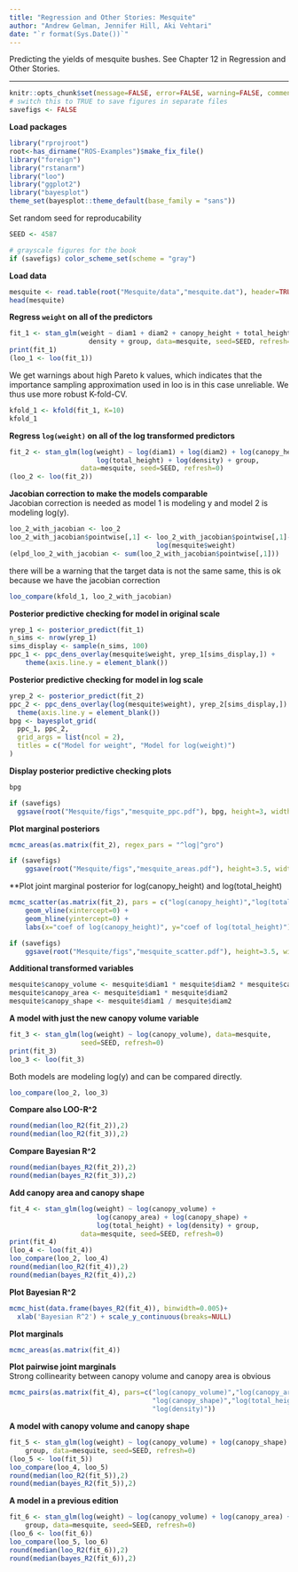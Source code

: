 ```yaml
---
title: "Regression and Other Stories: Mesquite"
author: "Andrew Gelman, Jennifer Hill, Aki Vehtari"
date: "`r format(Sys.Date())`"
---
```

Predicting the yields of mesquite bushes. See Chapter 12 in
Regression and Other Stories.

-------------


```r
knitr::opts_chunk$set(message=FALSE, error=FALSE, warning=FALSE, comment=NA)
# switch this to TRUE to save figures in separate files
savefigs <- FALSE
```

**Load packages**

```r
library("rprojroot")
root<-has_dirname("ROS-Examples")$make_fix_file()
library("foreign")
library("rstanarm")
library("loo")
library("ggplot2")
library("bayesplot")
theme_set(bayesplot::theme_default(base_family = "sans"))
```

Set random seed for reproducability

```r
SEED <- 4587

```
```r
# grayscale figures for the book
if (savefigs) color_scheme_set(scheme = "gray")
```

**Load data**

```r
mesquite <- read.table(root("Mesquite/data","mesquite.dat"), header=TRUE)
head(mesquite)
```

**Regress `weight` on all of the predictors**

```r
fit_1 <- stan_glm(weight ~ diam1 + diam2 + canopy_height + total_height +
                    density + group, data=mesquite, seed=SEED, refresh=0)
print(fit_1)
(loo_1 <- loo(fit_1))
```

We get warnings about high Pareto k values, which indicates that
the importance sampling approximation used in loo is in this case
unreliable. We thus use more robust K-fold-CV.

```r
kfold_1 <- kfold(fit_1, K=10)
kfold_1
```

**Regress `log(weight)` on all of the log transformed predictors**<br>

```r
fit_2 <- stan_glm(log(weight) ~ log(diam1) + log(diam2) + log(canopy_height) +
                      log(total_height) + log(density) + group,
                  data=mesquite, seed=SEED, refresh=0)
(loo_2 <- loo(fit_2))
```

**Jacobian correction to make the models comparable**<br>
Jacobian correction is needed as model 1 is modeling y and model 2
is modeling log(y).

```r
loo_2_with_jacobian <- loo_2
loo_2_with_jacobian$pointwise[,1] <- loo_2_with_jacobian$pointwise[,1]-
                                     log(mesquite$weight)
(elpd_loo_2_with_jacobian <- sum(loo_2_with_jacobian$pointwise[,1]))
```

there will be a warning that the target data is not the same same, 
this is ok because we have the jacobian correction

```r
loo_compare(kfold_1, loo_2_with_jacobian)
```

**Posterior predictive checking for model in original scale**

```r
yrep_1 <- posterior_predict(fit_1)
n_sims <- nrow(yrep_1)
sims_display <- sample(n_sims, 100)
ppc_1 <- ppc_dens_overlay(mesquite$weight, yrep_1[sims_display,]) +
    theme(axis.line.y = element_blank())
```

**Posterior predictive checking for model in log scale**

```r
yrep_2 <- posterior_predict(fit_2)
ppc_2 <- ppc_dens_overlay(log(mesquite$weight), yrep_2[sims_display,]) +
  theme(axis.line.y = element_blank())
bpg <- bayesplot_grid(
  ppc_1, ppc_2,
  grid_args = list(ncol = 2),
  titles = c("Model for weight", "Model for log(weight)")
)
```

**Display posterior predictive checking plots**

```r
bpg
```
```r
if (savefigs)
  ggsave(root("Mesquite/figs","mesquite_ppc.pdf"), bpg, height=3, width=9, colormodel="gray")
```

**Plot marginal posteriors**

```r
mcmc_areas(as.matrix(fit_2), regex_pars = "^log|^gro")
```
```r
if (savefigs)
    ggsave(root("Mesquite/figs","mesquite_areas.pdf"), height=3.5, width=5, colormodel="gray")
```

**Plot joint marginal posterior for log(canopy_height) and log(total_height)

```r
mcmc_scatter(as.matrix(fit_2), pars = c("log(canopy_height)","log(total_height)"), size = 1) +
    geom_vline(xintercept=0) +
    geom_hline(yintercept=0) +
    labs(x="coef of log(canopy_height)", y="coef of log(total_height)")
```
```r
if (savefigs)
    ggsave(root("Mesquite/figs","mesquite_scatter.pdf"), height=3.5, width=5, colormodel="gray")
```

**Additional transformed variables**

```r
mesquite$canopy_volume <- mesquite$diam1 * mesquite$diam2 * mesquite$canopy_height
mesquite$canopy_area <- mesquite$diam1 * mesquite$diam2
mesquite$canopy_shape <- mesquite$diam1 / mesquite$diam2
```

**A model with just the new canopy volume variable**

```r
fit_3 <- stan_glm(log(weight) ~ log(canopy_volume), data=mesquite,
                  seed=SEED, refresh=0)
print(fit_3)
loo_3 <- loo(fit_3)
```

Both models are modeling log(y) and can be compared directly.

```r
loo_compare(loo_2, loo_3)
```

**Compare also LOO-R^2**

```r
round(median(loo_R2(fit_2)),2)
round(median(loo_R2(fit_3)),2)
```

**Compare Bayesian R^2**

```r
round(median(bayes_R2(fit_2)),2)
round(median(bayes_R2(fit_3)),2)
```

**Add canopy area and canopy shape**

```r
fit_4 <- stan_glm(log(weight) ~ log(canopy_volume) +
                      log(canopy_area) + log(canopy_shape) +
                      log(total_height) + log(density) + group,
                  data=mesquite, seed=SEED, refresh=0)
print(fit_4)
(loo_4 <- loo(fit_4))
loo_compare(loo_2, loo_4)
round(median(loo_R2(fit_4)),2)
round(median(bayes_R2(fit_4)),2)
```

**Plot Bayesian R^2**

```r
mcmc_hist(data.frame(bayes_R2(fit_4)), binwidth=0.005)+
  xlab('Bayesian R^2') + scale_y_continuous(breaks=NULL)
```

**Plot marginals**

```r
mcmc_areas(as.matrix(fit_4))
```

**Plot pairwise joint marginals**<br>
Strong collinearity between canopy volume and canopy area is obvious

```r
mcmc_pairs(as.matrix(fit_4), pars=c("log(canopy_volume)","log(canopy_area)",
                                    "log(canopy_shape)","log(total_height)",
                                    "log(density)"))
```

**A model with canopy volume and canopy shape**

```r
fit_5 <- stan_glm(log(weight) ~ log(canopy_volume) + log(canopy_shape) +
    group, data=mesquite, seed=SEED, refresh=0)
(loo_5 <- loo(fit_5))
loo_compare(loo_4, loo_5)
round(median(loo_R2(fit_5)),2)
round(median(bayes_R2(fit_5)),2)
```

**A model in a previous edition**

```r
fit_6 <- stan_glm(log(weight) ~ log(canopy_volume) + log(canopy_area) +
    group, data=mesquite, seed=SEED, refresh=0)
(loo_6 <- loo(fit_6))
loo_compare(loo_5, loo_6)
round(median(loo_R2(fit_6)),2)
round(median(bayes_R2(fit_6)),2)
```

